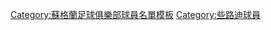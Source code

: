 {{football squad|teamname=凯尔特人足球俱乐部|title=-{zh-hans:凯尔特人; zh-tw:塞爾提克; zh-hk:些路迪;}-|bgcolor=white|textcolor=#008000|bordercolor=#008000
|name=些路迪球員名單
|list=<div>
{{football squad2 player|no=1|name={{le|瓦西利奧斯·巴卡斯|Vasilis Barkas|巴卡斯}}}}
{{football squad2 player|no=2|name={{le|克里斯多夫·朱利恩|Christopher Jullien|-{zh-hans:朱利恩;zh-hk:祖利安;zh-tw:朱利恩;}-}}}}
{{football squad2 player|no=3|name=[[格雷格·泰勒|-{zh-hans:泰勒;zh-hk:泰萊;zh-tw:泰勒;}-]]}}
{{football squad2 player|no=4|name={{le|卡爾·斯塔費爾特|Carl Starfelt|斯塔費爾特}}}}
{{football squad2 player|no=6|name=[[尼爾·比頓|比頓]]}}  
{{football squad2 player|no=8|name=[[古橋亨梧]]}}
{{football squad2 player|no=9|name=[[雷·格里菲斯|-{zh-hans:格里菲斯;zh-hk:格菲斯;zh-tw:格里菲斯;}-]]}}
{{football squad2 player|no=10|name=[[艾比安·阿積迪|-{zh-hans:阿耶蒂;zh-hk:阿積迪;zh-tw:阿耶蒂;}-]]}}
{{football squad2 player|no=11|name={{le|萊爾·阿巴達|Liel Abada|阿巴達}}}}
{{football squad2 player|no=12|name={{le|伊斯梅拉·索洛|Ismaila Soro|-{zh-hans:索洛;zh-hk:蘇路;zh-tw:索洛;}-}}}}
{{football squad2 player|no=14|name={{le|大衛·特恩布爾|David Turnbull (footballer)|-{zh-hans:特恩布尔;zh-hk:端布爾;zh-tw:特恩布爾;}-}}}}
{{football squad2 player|no=15|name=[[喬·哈特|-{zh-hans:哈特;zh-hk:赫特;zh-tw:哈特;}-]]}}
{{football squad2 player|no=16|name=[[詹姆斯·麦卡锡|-{zh-hans:麦卡锡; zh-hk:麥卡菲;}-]]}} 
{{football squad2 player|no=18|name=[[湯姆·羅吉奇|-{zh-cn:罗吉奇;zh-tw:羅吉奇;zh-hk:羅積;}-]]}}
{{football squad2 player|no=19|name={{le|邁克爾·約翰斯頓|Mikey Johnston|-{zh-hans:约翰斯顿;zh-hk:莊士東;zh-tw:約翰斯頓;}-}}}}
{{football squad2 player|no=20|name=[[金馬倫·卡達-域基斯|-{zh-hans:卡特-维克斯;zh-hk:卡達-域基斯;zh-hant:卡特-維克斯}-]]}}
{{football squad2 player|no=21|name=[[井手口陽介]]}}
{{football squad2 player|no=29|name=[[斯科特·拜恩|-{zh-hans:拜恩;zh-hk:巴恩;zh-tw:拜恩;}-]]}}
{{football squad2 player|no=38|name=[[前田大然]]}}   
{{football squad2 player|no=42|name=[[卡勒姆·麥克格雷格|-{zh-hans:麦克格雷格;zh-hk:麥基哥;zh-tw:麥克格雷格;}-]]}}     
{{football squad2 player|no=49|name=[[詹姆斯·福里斯特|-{zh-hans:福里斯特;zh-hk:科利斯;zh-tw:福里斯特;}-]]}}
{{football squad2 player|no=52|name={{le|伊旺·亨德森|Ewan Henderson (footballer)|-{zh-hans:亨德森;zh-hk:軒達臣;zh-tw:亨德森;}-}}}}  
{{football squad2 player|no=56|name=[[托尼·拉斯通|-{zh-hans:拉斯通;zh-hk:拉斯頓;zh-tw:拉斯通;}-]]}}
{{football squad2 player|no=57|name={{le|史蒂芬·威爾斯|Stephen Welsh|-{zh-hans:威尔斯;zh-hk:華殊;zh-tw:威爾斯;}-}}}}
<!--{{football squad2 player|no=65|name={{le|康納·哈澤德|Conor Hazard|-{zh-hans:哈泽德;zh-hk:夏薩特;zh-tw:哈澤德;}-}}}}-->
{{football squad manager|name=[[安格·波斯特科格魯|-{zh-hant:波斯特科格魯;zh-hans:波斯特科格鲁;zh-hk:柏斯迪高古;}-]]}}
</div>}}<noinclude>
[[Category:蘇格蘭足球俱樂部球員名單模板]][[Category:些路迪球員]]</noinclude>